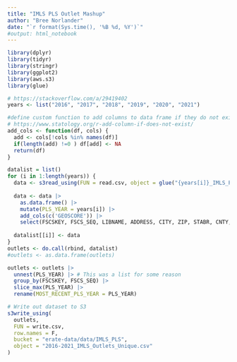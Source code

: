 ```yaml
---
title: "IMLS PLS Outlet Mashup"
author: "Bree Norlander"
date: "`r format(Sys.time(), '%B %d, %Y')`"
#output: html_notebook
---
```


```r
library(dplyr)
library(tidyr)
library(stringr)
library(ggplot2)
library(aws.s3)
library(glue)
```

```r
# https://stackoverflow.com/a/29419402
years <- list("2016", "2017", "2018", "2019", "2020", "2021")

#define custom function to add columns to data frame if they do not exist
# https://www.statology.org/r-add-column-if-does-not-exist/
add_cols <- function(df, cols) {
  add <- cols[!cols %in% names(df)]
  if(length(add) !=0 ) df[add] <- NA
  return(df)
}

datalist = list()
for (i in 1:length(years)) {
  data <- s3read_using(FUN = read.csv, object = glue("{years[i]}_IMLS_PLS_OUTLET.csv"), bucket = "erate-data/data/IMLS_PLS")
  
  data <- data |> 
    as.data.frame() |> 
    mutate(PLS_YEAR = years[i]) |> 
    add_cols(c('GEOSCORE')) |> 
    select(FSCSKEY, FSCS_SEQ, LIBNAME, ADDRESS, CITY, ZIP, STABR, CNTY, LONGITUD, LATITUDE, LOCALE, C_OUT_TY, C_FSCS, CDCODE, CENBLOCK, CENTRACT, GEOSCORE, SQ_FEET, ZIP4, PLS_YEAR)
    
  datalist[[i]] <- data
}
outlets <- do.call(rbind, datalist)
#outlets <- as.data.frame(outlets)
```

```r
outlets <- outlets |> 
  unnest(PLS_YEAR) |> # This was a list for some reason
  group_by(FSCSKEY, FSCS_SEQ) |> 
  slice_max(PLS_YEAR) |> 
  rename(MOST_RECENT_PLS_YEAR = PLS_YEAR)
```

```r
# Write out dataset to S3
s3write_using(
  outlets,
  FUN = write.csv,
  row.names = F,
  bucket = "erate-data/data/IMLS_PLS",
  object = "2016-2021_IMLS_Outlets_Unique.csv"
)
```


